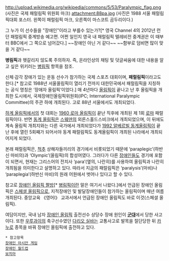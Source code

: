 http://upload.wikimedia.org/wikipedia/commons/5/53/Paralympic_flag.png
(사진은 국제 패럴림픽 위원회 마크)
attachment:88pa.jpg
(사진은 1988 서울 패럴림픽대회 포스터. 왼쪽이 패럴림픽 마크, 오른쪽이 마스코트 곰두리이다.)

{{{#!html
<iframe width="640" height="360" src="//www.youtube.com/embed/kKTamH__xuQ" frameborder="0" allowfullscreen></iframe>
}}}
그 누가 이 선수들을 "장애인"이라고 부를수 있는가?[* 영국 Channel 4의 2012년 런던 패럴림픽 중계방송 예고편. 어쩐 일인지 영국 내 패럴림픽 텔레비전 중계권은 이 때부터 BBC에서 그 쪽으로 넘어갔다.]
~~장애인 아닌 거 같다~~ ~~함부로 덤비면 많이 맞을 거 같다~~

'''병림픽'''과 헷갈리지 않도록 주의하자. 즉, 온라인상의 채팅 및 덧글싸움에 대한 내용을 알고 싶은 위키러는 [[병림픽]] 항목을 참조.

신체·감각 장애가 있는 운동 선수가 참가하는 국제 스포츠 대회이며, '''패럴림픽'''이라고도 한다.[* 참고로 1988년 서울올림픽이 열리기 전까지 대한민국에서 패럴림픽을 지칭하는 공식 명칭은 ‘장애자 올림픽’이었다.] 매 4년마다 [[올림픽]]이 끝나고 난 후 올림픽을 개최한 도시에서, 국제장애인올림픽위원회(IPC; International Paralympic Committee)의 주관 하에 개최된다. 고로 88년 서울에서도 개최되었다.

[[하계 올림픽]]에서의 첫 대회는 [[1960 로마 올림픽]]이 끝난 직후에 개최된 제 1회 [[로마]] 패럴림픽이다. 반면 [[동계 올림픽]]은 [[스웨덴]]의 외른스홀드스비크에서 개최되었으며, 이 뒤에도 계속 올림픽 개최지와는 다른 국가에서 개최되었다가 [[1992 알베르빌 동계올림픽]]이 끝난 후에 열린 5회째가 되어서야 동계 패럴림픽도 동계올림픽이 개최된 나라에서 개최되어지게 되었다. 

본래 패럴림픽은, [[척추]] 상해자들끼리의 경기에서 비롯되었기 때문에 ‘paraplegic’(하반신 마비의)과 ‘Olympic’(올림픽)의 합성어였다. 그러다가 다른 [[장애인]]들도 경기에 포함이 되면서, 현재는 그리스어의 전치사 ‘para’(옆의, 나란히)를 사용하여 올림픽과 나란히 개최됨을 의미한다고 설명하고 있다. 따라서 지금의 패럴림픽은 ‘paralysis’(마비)나 ‘paraplegia’(하반신 마비)의 원래 어원에서 벗어나 있다고 할 수 있다.

참고로 [[장애인 올림픽 짤방]][* [[병림픽]]이란 말은 여기서 나왔다.]에서 언급된 장애인 올림픽은 [[스페셜 올림픽]]으로, 지적장애인 및 발달장애인들이 참가하는 올림픽이며 매년 여름 개최된다. 중앙교육 《영어I》 교과서에서 언급된 장애인 올림픽도 바로 이것(스페셜 올림픽).

여담이지만, 국내 남자 [[장애인 올림픽]] 출전선수 상당수 장애 원인이 '''[[군대]]'''에서 당한 사고이다. 또한 [[우루과이]]의 축구선수였던 [[다리오 실바]]는 교통사고로 발목을 절단당한 뒤 [[카누]]로 종목을 바꿔 장애인 올림픽에 출전하고 있다.

 * 참고항목
 [[장애인 아시안 게임]]
 [[장애인 월드컵]]
 [[보치아]]
